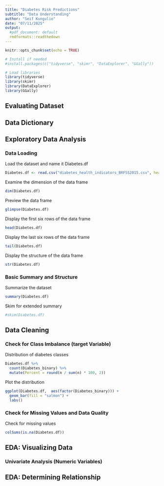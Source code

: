 ```yaml
---
title: "Diabetes Risk Predictions"
subtitle: "Data Understanding"
author: "Seif Kungulio"
date: "07/11/2025"
output: 
  #pdf_document: default 
  rmdformats::readthedown
---
```


```r
knitr::opts_chunk$set(echo = TRUE)

# Install if needed
#install.packages(c("tidyverse", "skimr", "DataExplorer", "GGally"))

# Load libraries
library(tidyverse)
library(skimr)
library(DataExplorer)
library(GGally)
```





## **Evaluating Dataset**



## **Data Dictionary**



## **Exploratory Data Analysis**
### **Data Loading**
Load the dataset and name it Diabetes.df
```r
Diabetes.df <- read.csv("diabetes_health_indicators_BRFSS2015.csv", header = TRUE)
```
Examine the dimension of the data frame
```r
dim(Diabetes.df)
```
Preview the data frame
```r
glimpse(Diabetes.df)
```
Display the first six rows of the data frame
```r
head(Diabetes.df)
```
Display the last six rows of the data frame
```r
tail(Diabetes.df)
```
Display the structure of the data frame
```r
str(Diabetes.df)
```

### Basic Summary and Structure
Summarize the dataset
```r
summary(Diabetes.df)
```
Skim for extended summary
```r
#skim(Diabetes.df)
```

## **Data Cleaning**
### Check for Class Imbalance (target Variable)
Distribution of diabetes classes
```r
Diabetes.df %>%
  count(Diabetes_binary) %>%
  mutate(Percent = round(n / sum(n) * 100, 2))
```
Plot the distribution
```r
ggplot(Diabetes.df,  aes(factor(Diabetes_binary))) +
  geom_bar(fill = "salmon") +
  labs()
```

### Check for Missing Values and Data Quality
Check for missing values
```r
colSums(is.na(Diabetes.df))
```

## **EDA: Visualizing Data**
### Univariate Analysis (Numeric Variables)



## **EDA: Determining Relationship**